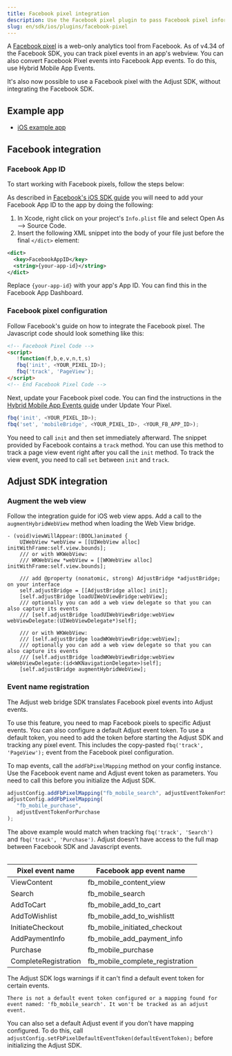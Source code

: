 ```yaml
---
title: Facebook pixel integration
description: Use the Facebook pixel plugin to pass Facebook pixel information to Adjust.
slug: en/sdk/ios/plugins/facebook-pixel
---
```


A [Facebook pixel](https://www.facebook.com/business/help/952192354843755?id=1205376682832142) is a web-only analytics tool from Facebook. As of v4.34 of the Facebook SDK, you can track pixel events in an app's webview. You can also convert Facebook Pixel events into Facebook App events. To do this, use Hybrid Mobile App Events.

It's also now possible to use a Facebook pixel with the Adjust SDK, without integrating the Facebook SDK.

## Example app

-  [iOS example app](https://github.com/adjust/ios_sdk/tree/master/examples/AdjustExample-FbPixel)

## Facebook integration

### Facebook App ID

To start working with Facebook pixels, follow the steps below:

As described in [Facebook's iOS SDK guide](https://developers.facebook.com/docs/ios/getting-started/#xcode) you will need to add your Facebook App ID to the app by doing the following:

1. In Xcode, right click on your project's `Info.plist` file and select <MenuSelection>Open As --> Source Code</MenuSelection>.
2. Insert the following XML snippet into the body of your file just before the final `</dict>` element:

```xml
<dict>
  <key>FacebookAppID</key>
  <string>{your-app-id}</string>
</dict>
```

Replace `{your-app-id}` with your app's App ID. You can find this in the Facebook App Dashboard.

### Facebook pixel configuration

Follow Facebook's guide on how to integrate the Facebook pixel. The Javascript code should look something like this:

```html
<!-- Facebook Pixel Code -->
<script>
   !function(f,b,e,v,n,t,s)
   fbq('init', <YOUR_PIXEL_ID>);
   fbq('track', 'PageView');
</script>
<!-- End Facebook Pixel Code -->
```

Next, update your Facebook pixel code. You can find the instructions in the [Hybrid Mobile App Events guide](https://developers.facebook.com/docs/app-events/hybrid-app-events) under <GuiLabel>Update Your Pixel</GuiLabel>.

```js
fbq('init', <YOUR_PIXEL_ID>);
fbq('set', 'mobileBridge', <YOUR_PIXEL_ID>, <YOUR_FB_APP_ID>);
```

<Callout type="important">

You need to call `init` and then set immediately afterward. The snippet provided by Facebook contains a `track` method. You can use this method to track a page view event right after you call the `init` method. To track the view event, you need to call `set` between `init` and `track`.

</Callout>

## Adjust SDK integration

### Augment the web view

Follow the integration guide for iOS web view apps. Add a call to the `augmentHybridWebView` method when loading the Web View bridge.

```objc
- (void)viewWillAppear:(BOOL)animated {
    UIWebView *webView = [[UIWebView alloc] initWithFrame:self.view.bounds];
    /// or with WKWebView:
    /// WKWebView *webView = [[WKWebView alloc] initWithFrame:self.view.bounds];

    /// add @property (nonatomic, strong) AdjustBridge *adjustBridge; on your interface
    self.adjustBridge = [[AdjustBridge alloc] init];
    [self.adjustBridge loadUIWebViewBridge:webView];
    /// optionally you can add a web view delegate so that you can also capture its events
    /// [self.adjustBridge loadUIWebViewBridge:webView webViewDelegate:(UIWebViewDelegate*)self];

    /// or with WKWebView:
    /// [self.adjustBridge loadWKWebViewBridge:webView];
    /// optionally you can add a web view delegate so that you can also capture its events
    /// [self.adjustBridge loadWKWebViewBridge:webView wkWebViewDelegate:(id<WKNavigationDelegate>)self];
    [self.adjustBridge augmentHybridWebView];
```

### Event name registration

The Adjust web bridge SDK translates Facebook pixel events into Adjust events.

To use this feature, you need to map Facebook pixels to specific Adjust events. You can also configure a default Adjust event token. To use a default token, you need to add the token before starting the Adjust SDK and tracking any pixel event. This includes the copy-pasted `fbq('track', 'PageView');` event from the Facebook pixel configuration.

To map events, call the `addFbPixelMapping` method on your config instance. Use the Facebook event name and Adjust event token as parameters. You need to call this before you initialize the Adjust SDK.

```js
adjustConfig.addFbPixelMapping("fb_mobile_search", adjustEventTokenForSearch);
adjustConfig.addFbPixelMapping(
   "fb_mobile_purchase",
   adjustEventTokenForPurchase
);
```

<Callout type="note">

The above example would match when tracking `fbq('track', 'Search')` and `fbq('track', 'Purchase')`. Adjust doesn't have access to the full map between Facebook SDK and Javascript events.

</Callout>

<Table>

| Pixel event name     | Facebook app event name         |
| -------------------- | ------------------------------- |
| ViewContent          | fb_mobile_content_view          |
| Search               | fb_mobile_search                |
| AddToCart            | fb_mobile_add_to_cart           |
| AddToWishlist        | fb_mobile_add_to_wishlistt      |
| InitiateCheckout     | fb_mobile_initiated_checkout    |
| AddPaymentInfo       | fb_mobile_add_payment_info      |
| Purchase             | fb_mobile_purchase              |
| CompleteRegistration | fb_mobile_complete_registration |

</Table>

The Adjust SDK logs warnings if it can't find a default event token for certain events.

```text
There is not a default event token configured or a mapping found for event named: 'fb_mobile_search'. It won't be tracked as an adjust event.
```

You can also set a default Adjust event if you don't have mapping configured. To do this, call `adjustConfig.setFbPixelDefaultEventToken(defaultEventToken);` before initializing the Adjust SDK.
